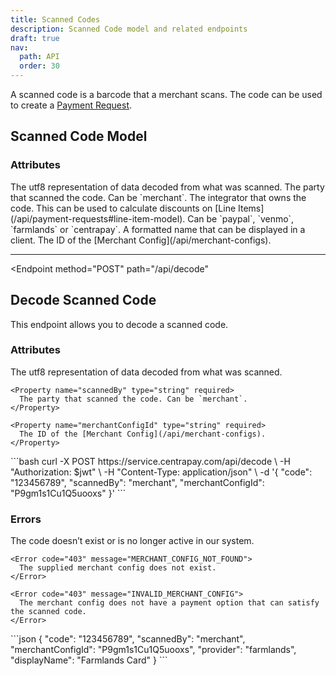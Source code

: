 ```yaml
---
title: Scanned Codes
description: Scanned Code model and related endpoints
draft: true
nav:
  path: API
  order: 30
---
```


A scanned code is a barcode that a merchant scans. The code can be used to create a [Payment Request](/api/payment-requests).

## Scanned Code Model

### Attributes

<Properties>
  <Property name="code" type="string">
    The utf8 representation of data decoded from what was scanned.
  </Property>

  <Property name="scannedBy" type="string">
    The party that scanned the code. Can be `merchant`.
  </Property>

  <Property name="provider" type="string">
    The integrator that owns the code. This can be used to calculate discounts on [Line Items](/api/payment-requests#line-item-model). Can be `paypal`, `venmo`, `farmlands` or `centrapay`.
  </Property>

  <Property name="displayName" type="string">
    A formatted name that can be displayed in a client.
  </Property>

  <Property name="merchantConfigId" type="string">
    The ID of the [Merchant Config](/api/merchant-configs).
  </Property>
</Properties>

---

<Endpoint
  method="POST"
  path="/api/decode"
>
  ## Decode Scanned Code

  This endpoint allows you to decode a scanned code.

  ### Attributes
  <Properties>
    <Property name="code" type="string" required>
      The utf8 representation of data decoded from what was scanned.
    </Property>

    <Property name="scannedBy" type="string" required>
      The party that scanned the code. Can be `merchant`.
    </Property>

    <Property name="merchantConfigId" type="string" required>
      The ID of the [Merchant Config](/api/merchant-configs).
    </Property>
  </Properties>

  <CodePanel slot="code-examples" title="Request" method="POST" path="/api/decode">
    ```bash
    curl -X POST https://service.centrapay.com/api/decode \
      -H "Authorization: $jwt" \
      -H "Content-Type: application/json" \
      -d '{
        "code": "123456789",
        "scannedBy": "merchant",
        "merchantConfigId": "P9gm1s1Cu1Q5uooxs"
      }'
    ```
  </CodePanel>

  ### Errors
  <Properties>
    <Error code="403" message="UNKNOWN_CODE">
      The code doesn’t exist or is no longer active in our system.
    </Error>

    <Error code="403" message="MERCHANT_CONFIG_NOT_FOUND">
      The supplied merchant config does not exist.
    </Error>

    <Error code="403" message="INVALID_MERCHANT_CONFIG">
      The merchant config does not have a payment option that can satisfy the scanned code.
    </Error>
  </Properties>

  <CodePanel slot="code-examples" title="Response">
    ```json
    {
      "code": "123456789",
      "scannedBy": "merchant",
      "merchantConfigId": "P9gm1s1Cu1Q5uooxs",
      "provider": "farmlands",
      "displayName": "Farmlands Card"
    }
    ```
  </CodePanel>
</Endpoint>
